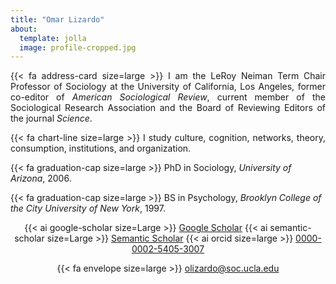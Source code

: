 ```yaml
---
title: "Omar Lizardo"
about:
  template: jolla
  image: profile-cropped.jpg
---
```


<p align="justify"> 
{{< fa address-card size=large >}} I am the LeRoy Neiman Term Chair Professor of Sociology at the University of California, Los Angeles, former co-editor of *American Sociological Review*, current member of the Sociological Research Association and the Board of Reviewing Editors of the journal *Science*. 
</p>

<p align="justify"> 
{{< fa chart-line size=large >}} I study culture, cognition, networks, theory, consumption, institutions, and organization.
</p>

<p align="left"> 
{{< fa graduation-cap size=large >}} PhD in Sociology, *University of Arizona*, 2006.
</p>

<p align="left"> 
{{< fa graduation-cap size=large >}} BS in Psychology, *Brooklyn College of the City University of New York*, 1997.
</p>

<center>
{{< ai google-scholar size=Large >}} [Google Scholar](https://scholar.google.com/citations?user=Lt5nMNkAAAAJ&hl=en) {{< ai semantic-scholar size=Large >}} [Semantic Scholar](https://www.semanticscholar.org/author/Omar-Lizardo/2632398) {{< ai orcid size=large >}} [0000-0002-5405-3007](https://orcid.org/0000-0002-5405-3007)

{{< fa envelope size=large >}} [olizardo@soc.ucla.edu](mailto:olizardo@soc.ucla.edu)
</center >